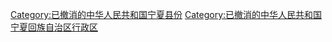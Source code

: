 [[Category:已撤消的中华人民共和国宁夏县份|Category:已撤消的中华人民共和国宁夏县份]]
[[Category:已撤消的中华人民共和国宁夏回族自治区行政区|Category:已撤消的中华人民共和国宁夏回族自治区行政区]]